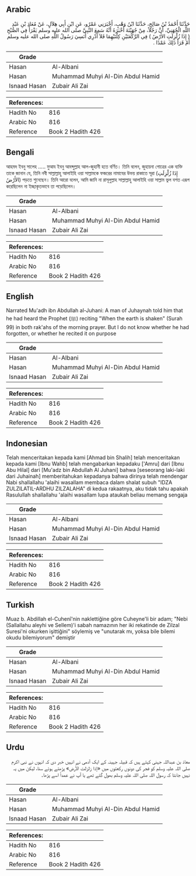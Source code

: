 ## Arabic


<div dir="rtl" lang="ar" style={{fontSize:'larger',backgroundColor:'#f8f9fa',padding:20}}>
حَدَّثَنَا أَحْمَدُ بْنُ صَالِحٍ، حَدَّثَنَا ابْنُ وَهْبٍ، أَخْبَرَنِي عَمْرٌو، عَنِ ابْنِ أَبِي هِلاَلٍ، عَنْ مُعَاذِ بْنِ عَبْدِ اللَّهِ الْجُهَنِيِّ، أَنَّ رَجُلاً، مِنْ جُهَيْنَةَ أَخْبَرَهُ أَنَّهُ سَمِعَ النَّبِيَّ صلى الله عليه وسلم يَقْرَأُ فِي الصُّبْحِ ‏(‏ إِذَا زُلْزِلَتِ الأَرْضُ ‏)‏ فِي الرَّكْعَتَيْنِ كِلْتَيْهِمَا فَلاَ أَدْرِي أَنَسِيَ رَسُولُ اللَّهِ صلى الله عليه وسلم أَمْ قَرَأَ ذَلِكَ عَمْدًا ‏.‏
</div>
<div style={{backgroundColor:'#f8f9fa',padding:20, marginBottom: 10}}><table> <thead> <tr> <th>Grade</th> <th></th> </tr> </thead> <tbody> <tr><td>Hasan</td><td>Al-Albani</td></tr><tr><td>Hasan</td><td>Muhammad Muhyi Al-Din Abdul Hamid</td></tr><tr><td>Isnaad Hasan</td><td>Zubair Ali Zai</td></tr></tbody></table><table> <thead> <tr> <th>References:</th> <th></th> </tr> </thead> <tbody><tr><td>Hadith No</td><td>816</td></tr><tr><td>Arabic No</td><td>816</td></tr><tr><td>Reference</td><td>Book 2 Hadith 426</td></tr></tbody></table></div>

## Bengali


<div dir="ltr" lang="bn" style={{fontSize:'larger',backgroundColor:'#f8f9fa',padding:20}}>
আহমদ ইবনু সালেহ ..... মুআয ইবনু আবব্দুল্লাহ আল-জুহানী হতে বর্ণিত। তিনি বলেন, জুহায়না গোত্রের এক ব্যক্তি তাকে জানান যে, তিনি নবী সাল্লাল্লাহু আলাইহি ওয়া সাল্লামকে ফজরের নামাযের উভয় রাকাতে সূরা (إِذَا زُلْزِلَتِ الأَرْضُ) পড়তে শুনেছেন। তিনি আরো বলেন, আমি জানি না রাসূলুল্লাহ সাল্লাল্লাহু আলাইহি ওয়া সাল্লাম ভুল বশত এরূপ করেছিলেন না ইচ্ছাকৃতভাবে তা পড়েছিলেন।
</div>
<div style={{backgroundColor:'#f8f9fa',padding:20, marginBottom: 10}}><table> <thead> <tr> <th>Grade</th> <th></th> </tr> </thead> <tbody> <tr><td>Hasan</td><td>Al-Albani</td></tr><tr><td>Hasan</td><td>Muhammad Muhyi Al-Din Abdul Hamid</td></tr><tr><td>Isnaad Hasan</td><td>Zubair Ali Zai</td></tr></tbody></table><table> <thead> <tr> <th>References:</th> <th></th> </tr> </thead> <tbody><tr><td>Hadith No</td><td>816</td></tr><tr><td>Arabic No</td><td>816</td></tr><tr><td>Reference</td><td>Book 2 Hadith 426</td></tr></tbody></table></div>

## English


<div dir="ltr" lang="en" style={{fontSize:'larger',backgroundColor:'#f8f9fa',padding:20}}>
Narrated Mu'adh ibn Abdullah al-Juhani: A man of Juhaynah told him that he had heard the Prophet (ﷺ) reciting "When the earth is shaken" (Surah 99) in both rak'ahs of the morning prayer. But I do not know whether he had forgotten, or whether he recited it on purpose
</div>
<div style={{backgroundColor:'#f8f9fa',padding:20, marginBottom: 10}}><table> <thead> <tr> <th>Grade</th> <th></th> </tr> </thead> <tbody> <tr><td>Hasan</td><td>Al-Albani</td></tr><tr><td>Hasan</td><td>Muhammad Muhyi Al-Din Abdul Hamid</td></tr><tr><td>Isnaad Hasan</td><td>Zubair Ali Zai</td></tr></tbody></table><table> <thead> <tr> <th>References:</th> <th></th> </tr> </thead> <tbody><tr><td>Hadith No</td><td>816</td></tr><tr><td>Arabic No</td><td>816</td></tr><tr><td>Reference</td><td>Book 2 Hadith 426</td></tr></tbody></table></div>

## Indonesian


<div dir="ltr" lang="id" style={{fontSize:'larger',backgroundColor:'#f8f9fa',padding:20}}>
Telah menceritakan kepada kami [Ahmad bin Shalih] telah menceritakan kepada kami [Ibnu Wahb] telah mengabarkan kepadaku ['Amru] dari [Ibnu Abu Hilal] dari [Mu'adz bin Abdullah Al Juhani] bahwa [seseorang laki-laki dari Juhainah] memberitahukan kepadanya bahwa dirinya telah mendengar Nabi shallallahu 'alaihi wasallam membaca dalam shalat subuh "IDZA ZULZILATIL-ARDHU ZILZALAHA" di kedua rakaatnya, aku tidak tahu apakah Rasulullah shallallahu 'alaihi wasallam lupa ataukah beliau memang sengaja
</div>
<div style={{backgroundColor:'#f8f9fa',padding:20, marginBottom: 10}}><table> <thead> <tr> <th>Grade</th> <th></th> </tr> </thead> <tbody> <tr><td>Hasan</td><td>Al-Albani</td></tr><tr><td>Hasan</td><td>Muhammad Muhyi Al-Din Abdul Hamid</td></tr><tr><td>Isnaad Hasan</td><td>Zubair Ali Zai</td></tr></tbody></table><table> <thead> <tr> <th>References:</th> <th></th> </tr> </thead> <tbody><tr><td>Hadith No</td><td>816</td></tr><tr><td>Arabic No</td><td>816</td></tr><tr><td>Reference</td><td>Book 2 Hadith 426</td></tr></tbody></table></div>

## Turkish


<div dir="ltr" lang="tr" style={{fontSize:'larger',backgroundColor:'#f8f9fa',padding:20}}>
Muaz b. Abdillah el-Cuhenî'nin naklettiğine göre Cuheyne'li bir adam; "Nebi (Sallallahu aleyhi ve Sellem)'i sabah namazının her iki rekatinde de Zilzal Suresi'ni okurken işittiğini" söylemiş ve "unutarak mı, yoksa bile bilemi okudu bilemiyorum" demiştir
</div>
<div style={{backgroundColor:'#f8f9fa',padding:20, marginBottom: 10}}><table> <thead> <tr> <th>Grade</th> <th></th> </tr> </thead> <tbody> <tr><td>Hasan</td><td>Al-Albani</td></tr><tr><td>Hasan</td><td>Muhammad Muhyi Al-Din Abdul Hamid</td></tr><tr><td>Isnaad Hasan</td><td>Zubair Ali Zai</td></tr></tbody></table><table> <thead> <tr> <th>References:</th> <th></th> </tr> </thead> <tbody><tr><td>Hadith No</td><td>816</td></tr><tr><td>Arabic No</td><td>816</td></tr><tr><td>Reference</td><td>Book 2 Hadith 426</td></tr></tbody></table></div>

## Urdu


<div dir="rtl" lang="ur" style={{fontSize:'larger',backgroundColor:'#f8f9fa',padding:20}}>
معاذ بن عبداللہ جہنی کہتے ہیں کہ قبیلہ جہینہ کے ایک آدمی نے انہیں خبر دی کہ انہوں نے نبی اکرم صلی اللہ علیہ وسلم کو فجر کی دونوں رکعتوں میں «إذا زلزلت الأرض» پڑھتے ہوئے سنا، لیکن میں یہ نہیں جانتا کہ رسول اللہ صلی اللہ علیہ وسلم بھول گئے تھے یا آپ نے عمداً اسے پڑھا۔
</div>
<div style={{backgroundColor:'#f8f9fa',padding:20, marginBottom: 10}}><table> <thead> <tr> <th>Grade</th> <th></th> </tr> </thead> <tbody> <tr><td>Hasan</td><td>Al-Albani</td></tr><tr><td>Hasan</td><td>Muhammad Muhyi Al-Din Abdul Hamid</td></tr><tr><td>Isnaad Hasan</td><td>Zubair Ali Zai</td></tr></tbody></table><table> <thead> <tr> <th>References:</th> <th></th> </tr> </thead> <tbody><tr><td>Hadith No</td><td>816</td></tr><tr><td>Arabic No</td><td>816</td></tr><tr><td>Reference</td><td>Book 2 Hadith 426</td></tr></tbody></table></div>